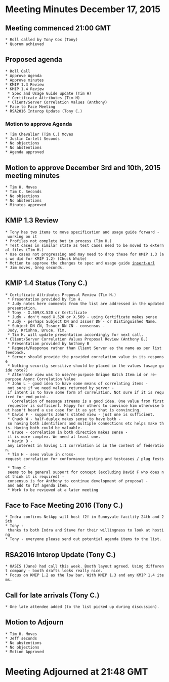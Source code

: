 = Meeting Minutes December 17, 2015 =
== Meeting commenced 21:00 GMT ==
 * Roll called by Tony Cox (Tony)
 * Quorum achieved

== Proposed agenda ==
 * Roll Call
 * Approve Agenda 
 * Approve minutes 
 * KMIP 1.3 Review
 * KMIP 1.4 Review
  * Spec and Usage Guide update (Tim H)
  * Certificate Attributes (Tim H)
  * Client/Server Correlation Values (Anthony)
 * Face to Face Meeting
 * RSA2016 Interop Update (Tony C.)

=== Motion to approve Agenda ===
 * Tim Chevalier (Tim C.) Moves
 * Justin Corlett Seconds
 * No objections
 * No abstentions
 * Agenda approved 

== Motion to approve December 3rd and 10th, 2015 meeting minutes ==
 * Tim H. Moves
 * Tim C. Seconds
 * No objections
 * No abstentions
 * Minutes approved
 
== KMIP 1.3 Review ==
 * Tony has two items to move specification and usage guide forward - working on it 
 * Profiles not complete but in process (Tim H.)
 * Test cases in similar state as test cases need to be moved to external files (Tim H.)
 * Use cases not progressing and may need to drop these for KMIP 1.3 (as we did for KMIP 1.2) (Chuck White)
 * Motion to approve the changes to spec and usage guide [[insert-url]] 
 * Jim moves, Greg seconds.
 
== KMIP 1.4 Status (Tony C.) ==
 * Certificate Attributes Proposal Review (Tim H.)
  * Presentation provided by Tim H.
  * Judy notes here comments from the list are addressed in the updated presentation.
  * Tony - X.509/X.520 or Certificate
  * Judy - don't need X.520 or X.509 - using Certificate makes sense 
  * Judy - perhaps Subject DN and Issuer DN - or Distinguished Name.
  * Subject DN CN, Issuer DN CN - consensus - Judy, Krishna, Bruce, Tim.
  * Tim H. will update presentation accordingly for next call.
 * Client/Server Correlation Values Proposal Review (Anthony B.)
  * Presentation provided by Anthony B
  * Request/Response rather than Client Server as the name as per list feedback.
  * Server should provide the provided correlation value in its response
  * Nothing security sensitive should be placed in the values (usage guide note?)
  * Alternate view was to use/re-purpose Unique Batch Item id or re-purpose Async Correlation Value
  * John L - good idea to have some means of correlating items - not sure if we need values returned by server - if intent is to have some form of correlation. Not sure if it is required for end-point. 
    Correlation of message streams is a good idea. One value from first requester is sufficient. Happy for others to convince him otherwise but hasn't heard a use case for it as yet that is convincing. 
  * David F - supports John's stated view - just one is sufficient.
  * Chuck W - half-duplex makes sense to have both - so having both identifiers and multiple connections etc helps make this. Having both could be valuable. 
  * Bruce - correlation in both direction makes sense - it is more complex. We need at least one.
  * Kevin D - any interest in having 1:1 correlation id in the context of federation.
  * Tim H - sees value in cross-request correlation for conformance testing and testcases / plug fests 
  * Tony C - seems to be general support for concept (excluding David F who does not think it is required) - consensus is for Anthony to continue development of proposal - and add to f2f agenda item.
  * Work to be reviewed at a later meeting

== Face to Face Meeting 2016 (Tony C.) ==
 * Indra confirms NetApp will host f2f in Sunnyvale facility 24th and 25th
 * Tony - thanks to both Indra and Steve for their willingness to look at hosting
 * Tony - everyone please send out potential agenda items to the list.

== RSA2016 Interop Update (Tony C.) ==
 * OASIS (Jane) had call this week. Booth layout agreed. Using different company - booth drafts looks really nice.
 * Focus on KMIP 1.2 as the low bar. With KMIP 1.3 and any KMIP 1.4 items.
 
== Call for late arrivals (Tony C.) ==
 * One late attendee added (to the list picked up during discussion).
 
== Motion to Adjourn ==
 * Tim H. Moves
 * Jeff seconds
 * No abstentions
 * No objections
 * Motion Approved
 
= Meeting Adjourned at 21:48 GMT =
